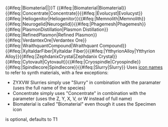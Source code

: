<includeonly><span class="synth-material">{{#ifeq:{{{1}}}|Biomaterial|{{Icon|Specimen|Class=alien-synth|Size=inline|NoBG=True|Text={{{Species|}}}}}|{{Icon|{{{1}}}|Class=alien-synth|Size=inline|NoBG=True|Text={{{Species|}}}}}}}T{{{Tier|1}}} {{{Species|}}} {{#ifeq:{{{1}}}|Biomaterial|Biomaterial}}{{#ifeq:{{{1}}}|Concentrate|Concentrate}}{{#ifeq:{{{1}}}|Evolucyst|Evolucyst}}{{#ifeq:{{{1}}}|Heliogenitor|Heliogenitor}}{{#ifeq:{{{1}}}|Memnolith|Memnolith}}{{#ifeq:{{{1}}}|Neurogelid|Neurogelid}}{{#ifeq:{{{1}}}|Phagemesh|Phagemesh}}{{#ifeq:{{{1}}}|PlasmonDistillation|Plasmon Distillation}}{{#ifeq:{{{1}}}|RefinedPlasmon|Refined Plasmon}}{{#ifeq:{{{1}}}|VerdantexOre|Verdantex Ore}}{{#ifeq:{{{1}}}|WraithquantCompound|Wraithquant Compound}}{{#ifeq:{{{1}}}|XyltaldarFiber|Xyltaldar Fiber}}{{#ifeq:{{{1}}}|YtthyrionAlloy|Ytthyrion Alloy}}{{#ifeq:{{{1}}}|ZephdanixCrystal|Zephdanix Crystal}}{{#ifeq:{{{1}}}|Cytovault|Cytovault}}{{#ifeq:{{{1}}}|Cryospindle|Cryospindle}}{{#ifeq:{{{1}}}|Spindlecore|Spindlecore}}{{#ifeq:{{{1}}}|Slurry|Slurry}}</span></includeonly><nowiki /><noinclude>
Uses [[Internal:Icons#Specimen_.26_Alien_Mats|icon names]] to refer to synth materials, with a few exceptions:
* ZYXVW Slurries simply use "Slurry" in combination with the {{C|Species}} paramater (uses the full name of the species)
* Concentrate simply uses "Concentrate" in combination with the {{C|Species}} parameter (uses the Z, Y, X, V, or W instead of full name)
* Biomaterial is called "Biomaterial" even though it uses the Specimen icon
{{C|Tier}} is optional, defaults to T1
</noinclude>
